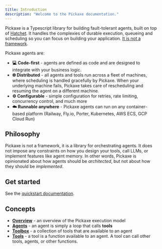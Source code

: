 ```yaml
---
title: Introduction
description: "Welcome to the Pickaxe documentation."
---
```


Pickaxe is a Typescript library for building fault-tolerant agents, built on top of [Hatchet](https://github.com/hatchet-dev/hatchet). It handles the complexies of durable execution, queueing and scheduling so you can focus on building your application. [It is not a framework](#philosophy).

Pickaxe agents are:

- **💻 Code-first** - agents are defined as code and are designed to integrate with your business logic.
- **🌐 Distributed** - all agents and tools run across a fleet of machines, where scheduling is handled gracefully by Pickaxe. When your underlying machine fails, Pickaxe takes care of rescheduling and resuming the agent on a different machine.
- **⚙️ Configurable** - simple configuration for retries, rate limiting, concurrency control, and much more
- **☁️ Runnable anywhere** - Pickaxe agents can run on any container-based platform (Railway, Fly.io, Porter, Kubernetes, AWS ECS, GCP Cloud Run)

## Philosophy

Pickaxe is not a framework, it is a library for orchestrating agents. It does not impose any constraints on how you design your tools, call LLMs, or implement features like agent memory. In other words, Pickaxe is opinionated about how agents should be _architected_, but not about how they should be _implemented_.

## Get started

See the [quickstart documentation](./quickstart).

## Concepts

- [**Overview**](./concepts/overview) - an overview of the Pickaxe execution model
- [**Agents**](./concepts/agents) - an agent is simply a loop that calls **tools**
- [**Toolbox**](./concepts/toolbox) - a collection of tools that are available to an agent
- [**Tools**](./concepts/tools) - a tool is a function available to an agent. A tool can call other tools, agents, or other functions.
